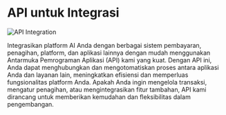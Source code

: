 # API untuk Integrasi

![API Integration](https://framerusercontent.com/images/nCJd6VXfXFWaFW9I2Zffl6LmvMk.png?scale-down-to=1024)

Integrasikan platform AI Anda dengan berbagai sistem pembayaran, penagihan, platform, dan aplikasi lainnya dengan mudah menggunakan Antarmuka Pemrograman Aplikasi (API) kami yang kuat. Dengan API ini, Anda dapat menghubungkan dan mengotomatiskan proses antara aplikasi Anda dan layanan lain, meningkatkan efisiensi dan memperluas fungsionalitas platform Anda. Apakah Anda ingin mengelola transaksi, mengatur penagihan, atau mengintegrasikan fitur tambahan, API kami dirancang untuk memberikan kemudahan dan fleksibilitas dalam pengembangan.